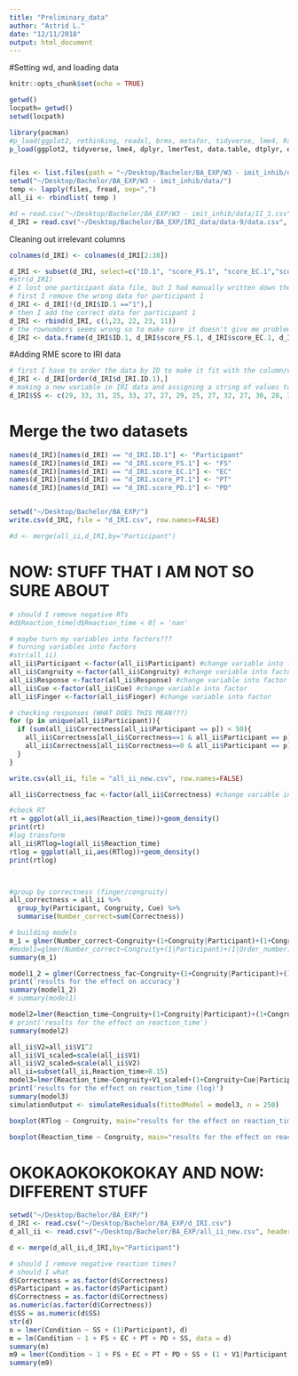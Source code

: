 ```yaml
---
title: "Preliminary_data"
author: "Astrid L."
date: "12/11/2018"
output: html_document
---
```


#Setting wd, and loading data

```r
knitr::opts_chunk$set(echo = TRUE)

getwd()
locpath= getwd()
setwd(locpath)

library(pacman)
#p_load(ggplot2, rethinking, readxl, brms, metafor, tidyverse, lme4, Rstan)
p_load(ggplot2, tidyverse, lme4, dplyr, lmerTest, data.table, dtplyr, effects, MuMin)


files <- list.files(path = "~/Desktop/Bachelor/BA_EXP/W3 - imit_inhib/data/",pattern = ".csv")
setwd("~/Desktop/Bachelor/BA_EXP/W3 - imit_inhib/data/")
temp <- lapply(files, fread, sep=",")
all_ii <- rbindlist( temp )

#d = read.csv("~/Desktop/Bachelor/BA_EXP/W3 - imit_inhib/data/II_1.csv")
d_IRI = read.csv("~/Desktop/Bachelor/BA_EXP/IRI_data/data-9/data.csv", header = TRUE, row.names=NULL)

```

Cleaning out irrelevant columns
```r
colnames(d_IRI) <- colnames(d_IRI[2:38])

d_IRI <- subset(d_IRI, select=c("ID.1", "score_FS.1", "score_EC.1","score_PT.1", "score_PD.1"))
#str(d_IRI)
# I lost one participant data file, but I had manually written down the results. Now I want to add them. I want to replace the wrong data from participant 1 with the right data. Therefore I will first delete the row with ID no. 1's and then add the correct data. 
# first I remove the wrong data for participant 1
d_IRI <- d_IRI[!(d_IRI$ID.1 =="1"),]
# then I add the correct data for participant 1
d_IRI <- rbind(d_IRI, c(1,23, 22, 23, 11))
# the rownumbers seems wrong so to make sure it doesn't give me problems I will make a new df with the variables
d_IRI <- data.frame(d_IRI$ID.1, d_IRI$score_FS.1, d_IRI$score_EC.1, d_IRI$score_PT.1, d_IRI$score_PD.1)

```


#Adding RME score to IRI data
```r
# first I have to order the data by ID to make it fit with the column/values I want to add
d_IRI <- d_IRI[order(d_IRI$d_IRI.ID.1),]
# making a new variable in IRI data and assigning a string of values to it
d_IRI$SS <- c(29, 33, 31, 25, 33, 27, 27, 29, 25, 27, 32, 27, 30, 28, 31)

```

# Merge the two datasets 

```r
names(d_IRI)[names(d_IRI) == "d_IRI.ID.1"] <- "Participant"
names(d_IRI)[names(d_IRI) == "d_IRI.score_FS.1"] <- "FS"
names(d_IRI)[names(d_IRI) == "d_IRI.score_EC.1"] <- "EC"
names(d_IRI)[names(d_IRI) == "d_IRI.score_PT.1"] <- "PT"
names(d_IRI)[names(d_IRI) == "d_IRI.score_PD.1"] <- "PD"


setwd("~/Desktop/Bachelor/BA_EXP/")
write.csv(d_IRI, file = "d_IRI.csv", row.names=FALSE)

#d <- merge(all_ii,d_IRI,by="Participant")

```


# NOW: STUFF THAT I AM NOT SO SURE ABOUT
```r
# should I remove negative RTs
#d$Reaction_time[d$Reaction_time < 0] = 'nan'

# maybe turn my variables into factors???
# turning variables into factors
#str(all_ii)
all_ii$Participant <-factor(all_ii$Participant) #change variable into factor
all_ii$Congruity <-factor(all_ii$Congruity) #change variable into factor
all_ii$Response <-factor(all_ii$Response) #change variable into factor
all_ii$Cue <-factor(all_ii$Cue) #change variable into factor
all_ii$Finger <-factor(all_ii$Finger) #change variable into factor

# checking responses (WHAT DOES THIS MEAN???)
for (p in unique(all_ii$Participant)){
  if (sum(all_ii$Correctness[all_ii$Participant == p]) < 50){
    all_ii$Correctness[all_ii$Correctness==1 & all_ii$Participant == p]=0
    all_ii$Correctness[all_ii$Correctness==0 & all_ii$Participant == p]=1
  }
}

write.csv(all_ii, file = "all_ii_new.csv", row.names=FALSE)

all_ii$Correctness_fac <-factor(all_ii$Correctness) #change variable into factor


```

```r

#check RT
rt = ggplot(all_ii,aes(Reaction_time))+geom_density()
print(rt)
#log transform
all_ii$RTlog=log(all_ii$Reaction_time)
rtlog = ggplot(all_ii,aes(RTlog))+geom_density()
print(rtlog)



#group by correctness (finger/congruity)
all_correctness = all_ii %>%
  group_by(Participant, Congruity, Cue) %>%
  summarise(Number_correct=sum(Correctness))


```

```r
# building models
m_1 = glmer(Number_correct~Congruity+(1+Congruity|Participant)+(1+Congruity|Cue),family=poisson,all_correctness)
#model1=glmer(Number_correct~Congruity+(1|Participant)+(1|Order_number),family=poisson,all_correctness)
summary(m_1)

model1_2 = glmer(Correctness_fac~Congruity+(1+Congruity|Participant)+(1+Congruity|Cue),family =binomial,all_ii)
print('results for the effect on accuracy')
summary(model1_2)
# summary(model1)

model2=lmer(Reaction_time~Congruity+(1+Congruity|Participant)+(1+Congruity|Cue),all_ii,REML=F)
# print('results for the effect on reaction_time')
summary(model2)

all_ii$V2=all_ii$V1^2
all_ii$V1_scaled=scale(all_ii$V1)
all_ii$V2_scaled=scale(all_ii$V2)
all_ii=subset(all_ii,Reaction_time>0.15)
model3=lmer(Reaction_time~Congruity+V1_scaled+(1+Congruity+Cue|Participant)+(1+Congruity|Cue),all_ii,REML=F)
print('results for the effect on reaction_time (log)')
summary(model3)
simulationOutput <- simulateResiduals(fittedModel = model3, n = 250)

boxplot(RTlog ~ Congruity, main="results for the effect on reaction_time (log)",all_ii)

boxplot(Reaction_time ~ Congruity, main="results for the effect on reaction_time",all_ii)
```







# OKOKAOKOKOKOKAY AND NOW: DIFFERENT STUFF

```r
setwd("~/Desktop/Bachelor/BA_EXP/")
d_IRI <- read.csv("~/Desktop/Bachelor/BA_EXP/d_IRI.csv")
d_all_ii <- read.csv("~/Desktop/Bachelor/BA_EXP/all_ii_new.csv", header = TRUE) 

d <- merge(d_all_ii,d_IRI,by="Participant")

# should I remove negative reaction times? 
# should I what
d$Correctness = as.factor(d$Correctness)
d$Participant = as.factor(d$Participant)
d$Correctness = as.factor(d$Correctness)
as.numeric(as.factor(d$Correctness))
d$SS = as.numeric(d$SS)
str(d)
o = lmer(Condition ~ SS + (1|Participant), d)
m = lm(Condition ~ 1 + FS + EC + PT + PD + SS, data = d)
summary(m)
m9 = lmer(Condition ~ 1 + FS + EC + PT + PD + SS + (1 + V1|Participant), data = d)
summary(m9)
```

